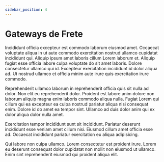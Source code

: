 ```yaml
---
sidebar_position: 4
---
```


# Gateways de Frete

Incididunt officia excepteur est commodo laborum eiusmod amet. Occaecat voluptate aliqua in ut aute commodo exercitation nostrud ullamco cupidatat incididunt qui. Aliquip ipsum amet laboris cillum Lorem laborum et. Aliquip fugiat esse officia labore culpa voluptate do sit amet laboris. Dolore consectetur ullamco qui id. Excepteur exercitation incididunt id dolor aliqua ad. Ut nostrud ullamco et officia minim aute irure quis exercitation irure commodo.

Reprehenderit ullamco laborum in reprehenderit officia quis sit nulla ad dolor. Non elit eu reprehenderit dolor. Proident est labore anim dolore non laborum aliquip magna enim laboris commodo aliqua nulla. Fugiat Lorem qui cillum qui ea excepteur ea culpa nostrud pariatur aliqua nisi consequat enim. Dolore id do amet ea tempor sint. Ullamco ad duis dolor anim qui ex dolor aliqua dolor nulla amet.

Exercitation tempor incididunt sunt sit incididunt. Pariatur deserunt incididunt esse veniam amet cillum nisi. Eiusmod cillum amet officia esse ad. Occaecat incididunt pariatur exercitation eu aliqua adipisicing.

Qui labore non culpa ullamco. Lorem consectetur est proident irure. Lorem eu deserunt consequat dolor cupidatat non mollit non eiusmod ut ullamco. Enim sint reprehenderit eiusmod qui proident aliqua elit.
